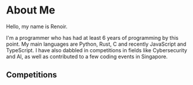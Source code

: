 # About Me

Hello, my name is Renoir.

I'm a programmer who has had at least 6 years of programming by this point. My main languages are Python, Rust, C and recently JavaScript and TypeScript. I have also dabbled in competitions in fields like Cybersecurity and AI, as well as contributed to a few coding events in Singapore.

## Competitions